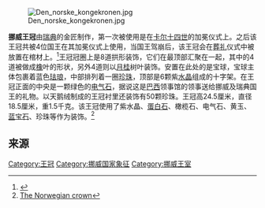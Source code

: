[[File:Den_norske_kongekronen.jpg|thumb]]

'''挪威王冠'''由[[瑞典|瑞典]]的金匠制作，第一次被使用是在[[卡尔十四世|卡尔十四世]]的加冕仪式上。之后该王冠共被4位国王在其加冕仪式上使用，当国王驾崩后，该王冠会在[[葬礼|葬礼]]仪式中被放置在棺材上。<ref>{{Cite web |url=http://www.kongehuset.no/c27318/artikkel/vis.html?tid=29285 |title=The King's Crown |access-date=2009-09-30 |archive-date=2012-06-09 |archive-url=https://web.archive.org/web/20120609171229/http://www.kongehuset.no/c27318/artikkel/vis.html?tid=29285 |dead-url=no }}</ref>王冠冠圈上是8道拱形装饰，它们在最顶部汇聚在一起，其中的4道被做成[[橡树|橡]]叶的形状，另外4道则以[[月桂|月桂]]树叶装饰。安置在此处的是宝球，宝球主体包裹着蓝色[[珐琅|珐琅]]，中部排列着一圈[[珍珠|珍珠]]，顶部是6颗紫[[水晶|水晶]]组成的十字架。在王冠正面的中央是一颗绿色的[[电气石|电气石]]，据说这是[[巴西|巴西]]领事馆的领事送给挪威及瑞典国王的礼物。以天鹅绒制成的王冠衬里还装饰有50颗珍珠。王冠高24.5厘米，直径18.5厘米，重1.5千克。该王冠使用了紫水晶、[[蛋白石|蛋白石]]、橄榄石、电气石、黄玉、[[蓝宝石|蓝宝石]]、珍珠等作为装饰。<ref>[https://info.ovf-nett.no/index.gan?id=27146&subid=0 The Norwegian crown]{{Dead link|date=2018年9月 |bot=InternetArchiveBot |fix-attempted=yes }}</ref>

== 来源 ==
{{Reflist|2}}

{{王冠}}

[[Category:王冠|Category:王冠]]
[[Category:挪威国家象征|Category:挪威国家象征]]
[[Category:挪威王室|Category:挪威王室]]